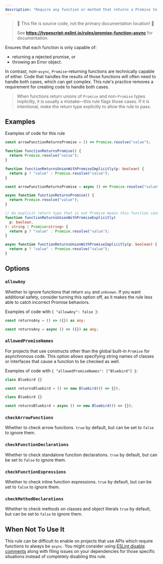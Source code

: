 ```yaml
---
description: "Require any function or method that returns a Promise to be marked async."
---
```



> 🛑 This file is source code, not the primary documentation location! 🛑
>
> See **https://typescript-eslint.io/rules/promise-function-async** for documentation.

Ensures that each function is only capable of:

- returning a rejected promise, or
- throwing an Error object.

In contrast, non-`async`, `Promise`-returning functions are technically capable of either.
Code that handles the results of those functions will often need to handle both cases, which can get complex.
This rule's practice removes a requirement for creating code to handle both cases.

> When functions return unions of `Promise` and non-`Promise` types implicitly, it is usually a mistake—this rule flags those cases. If it is intentional, make the return type explicitly to allow the rule to pass.

## Examples

Examples of code for this rule

<Tabs>
<TabItem value="❌ Incorrect">

```ts
const arrowFunctionReturnsPromise = () => Promise.resolve("value");

function functionReturnsPromise() {
  return Promise.resolve("value");
}

function functionReturnsUnionWithPromiseImplicitly(p: boolean) {
  return p ? "value" : Promise.resolve("value");
}
```

</TabItem>
<TabItem value="✅ Correct">

```ts
const arrowFunctionReturnsPromise = async () => Promise.resolve("value");

async function functionReturnsPromise() {
  return Promise.resolve("value");
}

// An explicit return type that is not Promise means this function cannot be made async, so it is ignored by the rule
function functionReturnsUnionWithPromiseExplicitly(
  p: boolean,
): string | Promise<string> {
  return p ? "value" : Promise.resolve("value");
}

async function functionReturnsUnionWithPromiseImplicitly(p: boolean) {
  return p ? "value" : Promise.resolve("value");
}
```

</TabItem>
</Tabs>

## Options

### `allowAny`

Whether to ignore functions that return `any` and `unknown`.
If you want additional safety, consider turning this option off, as it makes the rule less able to catch incorrect Promise behaviors.

Examples of code with `{ "allowAny": false }`:

<Tabs>
<TabItem value="❌ Incorrect">

```ts option='{ "allowAny": false }'
const returnsAny = () => ({}) as any;
```

</TabItem>
<TabItem value="✅ Correct">

```ts option='{ "allowAny": false }'
const returnsAny = async () => ({}) as any;
```

</TabItem>
</Tabs>

### `allowedPromiseNames`

For projects that use constructs other than the global built-in `Promise` for asynchronous code.
This option allows specifying string names of classes or interfaces that cause a function to be checked as well.

Examples of code with `{ "allowedPromiseNames": ["Bluebird"] }`:

<Tabs>
<TabItem value="❌ Incorrect">

```ts option='{ "allowedPromiseNames": ["Bluebird"] }'
class Bluebird {}

const returnsBluebird = () => new Bluebird(() => {});
```

</TabItem>
<TabItem value="✅ Correct">

```ts option='{ "allowedPromiseNames": ["Bluebird"] }'
class Bluebird {}

const returnsBluebird = async () => new Bluebird(() => {});
```

</TabItem>
</Tabs>

### `checkArrowFunctions`

Whether to check arrow functions.
`true` by default, but can be set to `false` to ignore them.

### `checkFunctionDeclarations`

Whether to check standalone function declarations.
`true` by default, but can be set to `false` to ignore them.

### `checkFunctionExpressions`

Whether to check inline function expressions.
`true` by default, but can be set to `false` to ignore them.

### `checkMethodDeclarations`

Whether to check methods on classes and object literals
`true` by default, but can be set to `false` to ignore them.

## When Not To Use It

This rule can be difficult to enable on projects that use APIs which require functions to always be `async`.
You might consider using [ESLint disable comments](https://eslint.org/docs/latest/use/configure/rules#using-configuration-comments-1) along with filing issues on your dependencies for those specific situations instead of completely disabling this rule.
